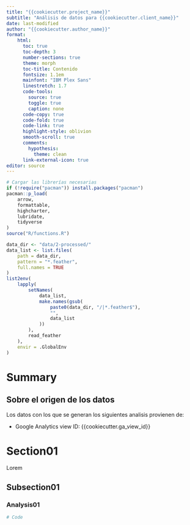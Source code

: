 ```yaml
---
title: "{{cookiecutter.project_name}}"
subtitle: "Análisis de datos para {{cookiecutter.client_name}}"
date: last-modified
author: "{{cookiecutter.author_name}}"
format:
    html:
      toc: true
      toc-depth: 3
      number-sections: true
      theme: morph
      toc-title: Contenido
      fontsize: 1.1em
      mainfont: "IBM Plex Sans"
      linestretch: 1.7
      code-tools:
        source: true
        toggle: true
        caption: none
      code-copy: true
      code-fold: true
      code-link: true
      highlight-style: oblivion
      smooth-scroll: true
      comments:
        hypothesis: 
          theme: clean
      link-external-icon: true
editor: source
---
```

```r
# Cargar las librerías necesarias
if (!require("pacman")) install.packages("pacman")
pacman::p_load(
    arrow,
    formattable,
    highcharter,
    lubridate,
    tidyverse
)
source("R/functions.R")
```

```r
data_dir <- "data/2-processed/"
data_list <- list.files(
    path = data_dir,
    pattern = "*.feather",
    full.names = TRUE
)
list2env(
    lapply(
        setNames(
            data_list,
            make.names(gsub(
                paste0(data_dir, "/|*.feather$"),
                "",
                data_list
            ))
        ),
        read_feather
    ),
    envir = .GlobalEnv
)
```

# Summary

::: {.callout-caution collapse="true"}
## Sobre el origen de los datos

Los datos con los que se generan los siguientes analisis provienen de:

-   Google Analytics view ID: {{cookiecutter.ga_view_id}}
:::

# Section01

Lorem

## Subsection01

### Analysis01


```r
# Code

```